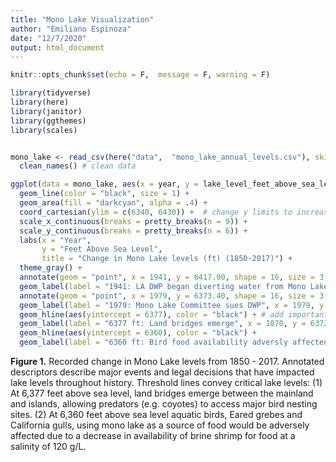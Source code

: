 ```yaml
---
title: "Mono Lake Visualization"
author: "Emiliano Espinoza"
date: "12/7/2020"
output: html_document
---
```


```r
knitr::opts_chunk$set(echo = F,  message = F, warning = F)

library(tidyverse)
library(here)
library(janitor)
library(ggthemes)
library(scales)


mono_lake <- read_csv(here("data",  "mono_lake_annual_levels.csv"), skip = 5) %>% # read in data
  clean_names() # clean data
```

```r
ggplot(data = mono_lake, aes(x = year, y = lake_level_feet_above_sea_level)) +  # plot mono lake data
  geom_line(color = "black", size = 1) +
  geom_area(fill = "darkcyan", alpha = .4) +
  coord_cartesian(ylim = c(6340, 6430)) +  # change y limits to increase tics along y-axis
  scale_x_continuous(breaks = pretty_breaks(n = 9)) +
  scale_y_continuous(breaks = pretty_breaks(n = 6)) +
  labs(x = "Year",
       y = "Feet Above Sea Level",
       title = "Change in Mono Lake levels (ft) (1850-2017)") +
  theme_gray() +
  annotate(geom = "point", x = 1941, y = 6417.00, shape = 16, size = 3, color = "red") + #annotate function to convey important historical moments that affect lake levels
  geom_label(label = "1941: LA DWP began diverting water from Mono Lake", x = 1941, y = 6412, color = "black", size = 2.5) +
  annotate(geom = "point", x = 1979, y = 6373.40, shape = 16, size = 3, color = "red") +
  geom_label(label = "1979: Mono Lake Committee sues DWP", x = 1979, y = 6368, color = "black", size = 2.5) +
  geom_hline(aes(yintercept = 6377), color = "black") + # add important visual thresholds 
  geom_label(label = "6377 ft: Land bridges emerge", x = 1870, y = 6372, color = "black", size = 2.5) +
  geom_hline(aes(yintercept = 6360), color = "black") +
  geom_label(label = "6360 ft: Bird food availability adversly affected", x = 1890, y = 6355, color = "black", size = 2.5)


```

**Figure 1.**  Recorded change in Mono Lake levels from 1850 - 2017. Annotated descriptors describe major events and legal decisions that have impacted lake levels throughout history. Threshold lines convey critical lake levels: (1) At 6,377 feet above sea level, land bridges emerge between the mainland and islands, allowing predators (e.g. coyotes) to access major bird nesting sites. (2) At 6,360 feet above sea level aquatic birds, Eared grebes and California gulls, using mono lake as a source of food would be adversely affected due to a decrease in availability of brine shrimp for food at a salinity of 120 g/L.
